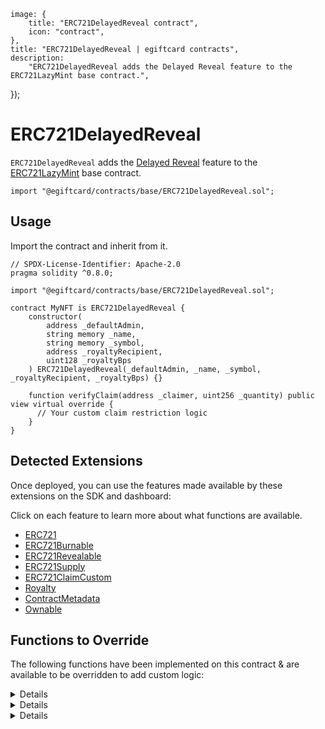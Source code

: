
	image: {
		title: "ERC721DelayedReveal contract",
		icon: "contract",
	},
	title: "ERC721DelayedReveal | egiftcard contracts",
	description:
		"ERC721DelayedReveal adds the Delayed Reveal feature to the ERC721LazyMint base contract.",
});

# ERC721DelayedReveal

`ERC721DelayedReveal` adds the [Delayed Reveal](/contracts/build/extensions/general/DelayedReveal) feature to
the [ERC721LazyMint](/contracts/build/base-contracts/erc-721/lazy-mint) base contract.

```solidity
import "@egiftcard/contracts/base/ERC721DelayedReveal.sol";
```

<GithubButtonLink href="https://github.com/egiftcard/contracts/blob/main/contracts/base/ERC721DelayedReveal.sol" />

## Usage

Import the contract and inherit from it.

```solidity
// SPDX-License-Identifier: Apache-2.0
pragma solidity ^0.8.0;

import "@egiftcard/contracts/base/ERC721DelayedReveal.sol";

contract MyNFT is ERC721DelayedReveal {
    constructor(
        address _defaultAdmin,
        string memory _name,
        string memory _symbol,
        address _royaltyRecipient,
        uint128 _royaltyBps
    ) ERC721DelayedReveal(_defaultAdmin, _name, _symbol, _royaltyRecipient, _royaltyBps) {}

    function verifyClaim(address _claimer, uint256 _quantity) public view virtual override {
      // Your custom claim restriction logic
    }
}
```

## Detected Extensions

Once deployed, you can use the features made available by these extensions on the SDK and dashboard:

Click on each feature to learn more about what functions are available.

- [ERC721](/contracts/build/extensions/erc-721/ERC721)
- [ERC721Burnable](/contracts/build/extensions/erc-721/ERC721Burnable)
- [ERC721Revealable](/contracts/build/extensions/general/DelayedReveal)
- [ERC721Supply](/contracts/build/extensions/erc-721/ERC721Supply)
- [ERC721ClaimCustom](/contracts/build/extensions/erc-721/ERC721ClaimCustom)
- [Royalty](/contracts/build/extensions/general/Royalty)
- [ContractMetadata](/contracts/build/extensions/general/ContractMetadata)
- [Ownable](/contracts/build/extensions/general/Ownable)

## Functions to Override

The following functions have been implemented on this contract & are available to be overridden to add custom logic:

<Details id="tokenURI" summary="tokenURI">

```solidity
/**
 *  @notice         Returns the metadata URI for an NFT.
 *  @dev            See `BatchMintMetadata` for handling of metadata in this contract.
 *
 *  @param _tokenId The tokenId of an NFT.
 */
function tokenURI(uint256 _tokenId) public view override returns (string memory) {
    (uint256 batchId, ) = _getBatchId(_tokenId);
    string memory batchUri = _getBaseURI(_tokenId);

    if (isEncryptedBatch(batchId)) {
        return string(abi.encodePacked(batchUri, "0"));
    } else {
        return string(abi.encodePacked(batchUri, _tokenId.toString()));
    }
}

```

</Details>

<Details id="lazyMint" summary="lazyMint">

```solidity
/**
 *  @notice                  Lets an authorized address lazy mint a given amount of NFTs.
 *
 *  @param _amount           The number of NFTs to lazy mint.
 *  @param _baseURIForTokens The placeholder base URI for the 'n' number of NFTs being lazy minted, where the
 *                           metadata for each of those NFTs is `${baseURIForTokens}/${tokenId}`.
 *  @param _data             The encrypted base URI + provenance hash for the batch of NFTs being lazy minted.
 *  @return batchId          A unique integer identifier for the batch of NFTs lazy minted together.
 */
function lazyMint(
    uint256 _amount,
    string calldata _baseURIForTokens,
    bytes calldata _data
) public override returns (uint256 batchId) {
    if (_data.length > 0) {
        (bytes memory encryptedURI, bytes32 provenanceHash) = abi.decode(_data, (bytes, bytes32));
        if (encryptedURI.length != 0 && provenanceHash != "") {
            _setEncryptedData(nextTokenIdToLazyMint + _amount, _data);
        }
    }

    return super.lazyMint(_amount, _baseURIForTokens, _data);
}
```

</Details>

<Details id="reveal" summary="reveal">

```solidity
/**
 *  @notice       Lets an authorized address reveal a batch of delayed reveal NFTs.
 *
 *  @param _index The ID for the batch of delayed-reveal NFTs to reveal.
 *  @param _key   The key with which the base URI for the relevant batch of NFTs was encrypted.
 */
function reveal(uint256 _index, bytes calldata _key) external virtual override returns (string memory revealedURI) {
    require(_canReveal(), "Not authorized");

    uint256 batchId = getBatchIdAtIndex(_index);
    revealedURI = getRevealURI(batchId, _key);

    _setEncryptedData(batchId, "");
    _setBaseURI(batchId, revealedURI);

    emit TokenURIRevealed(_index, revealedURI);
}
```

</Details>
